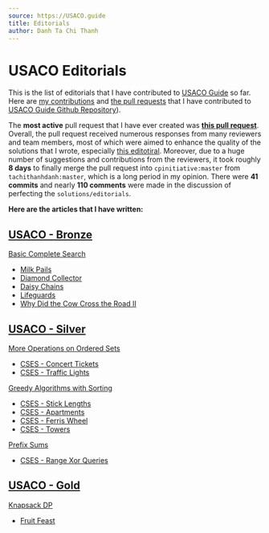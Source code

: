 ---
source: https://USACO.guide
title: Editorials
author: Danh Ta Chi Thanh
---

# USACO Editorials

This is the list of editorials that I have contributed to [USACO Guide](https://usaco.guide/) so far. Here are [my contributions](https://github.com/cpinitiative/usaco-guide/commits?author=tachithanhdanh) and [the pull requests](https://github.com/pulls?q=is%3Apr+author%3Atachithanhdanh+user%3Acpinitiative) that I have contributed to [USACO Guide Github Repository](https://github.com/cpinitiative/usaco-guide/)).

The **most active** pull request that I have ever created was **[this pull request](https://github.com/cpinitiative/usaco-guide/pull/658)**. Overall, the pull request received numerous responses from many reviewers and team members, most of which were aimed to enhance the quality of the solutions that I wrote, especially [this editotiral](https://usaco.guide/solutions/usaco-712?lang=cpp). Moreover, due to a huge number of suggestions and contributions from the reviewers, it took roughly **8 days** to finally merge the pull request into `cpinitiative:master` from `tachithanhdanh:master`, which is a long period in my opinion. There were **41 commits** and nearly **110 comments** were made in the discussion of perfecting the `solutions/editorials`. 

**Here are the articles that I have written:**

## [USACO - Bronze](https://usaco.guide/bronze)

[Basic Complete Search](https://usaco.guide/bronze/intro-complete?lang=cpp)
- [Milk Pails](https://usaco.guide/solutions/usaco-615?lang=cpp)
- [Diamond Collector](https://usaco.guide/solutions/usaco-639?lang=cpp)
- [Daisy Chains](https://usaco.guide/solutions/usaco-1060?lang=cpp)
- [Lifeguards](https://usaco.guide/solutions/usaco-784?lang=cpp)
- [Why Did the Cow Cross the Road II](https://usaco.guide/solutions/usaco-712?lang=cpp)

## [USACO - Silver](https://usaco.guide/silver)

[More Operations on Ordered Sets](https://usaco.guide/silver/intro-ordered?lang=cpp) 
- [CSES - Concert Tickets](https://usaco.guide/solutions/cses-1091?lang=cpp)
- [CSES - Traffic Lights](https://usaco.guide/solutions/cses-1163?lang=cpp)

[Greedy Algorithms with Sorting](https://usaco.guide/silver/greedy?lang=cpp)
- [CSES - Stick Lengths](https://usaco.guide/solutions/cses-1074?lang=cpp)
- [CSES - Apartments](https://usaco.guide/solutions/cses-1084?lang=cpp)
- [CSES - Ferris Wheel](https://usaco.guide/solutions/cses-1090?lang=cpp)
- [CSES - Towers](https://usaco.guide/solutions/cses-1073?lang=cpp)

[Prefix Sums](https://usaco.guide/silver/greedy?lang=cpp)
- [CSES - Range Xor Queries](https://usaco.guide/solutions/cses-1650?lang=cpp)

## [USACO - Gold](https://usaco.guide/gold)

[Knapsack DP](https://usaco.guide/gold/knapsack?lang=cpp)
- [Fruit Feast](https://usaco.guide/solutions/usaco-574?lang=cpp)
